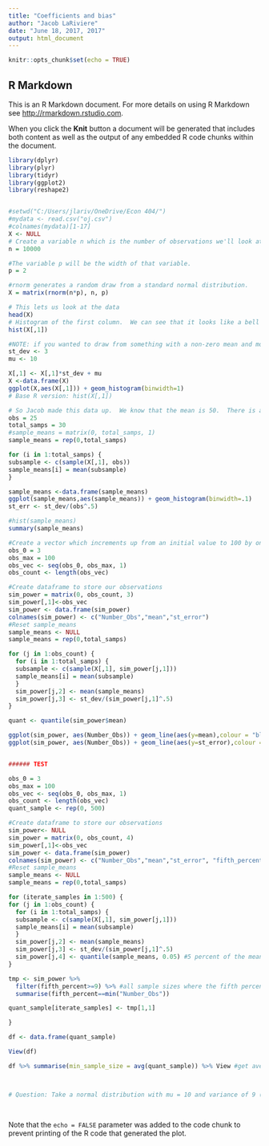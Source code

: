 ---
title: "Coefficients and bias"
author: "Jacob LaRiviere"
date: "June 18, 2017, 2017"
output: html_document
---
  
```{r setup, include=FALSE}
knitr::opts_chunk$set(echo = TRUE)
```

## R Markdown

This is an R Markdown document. For more details on using R Markdown see <http://rmarkdown.rstudio.com>.

When you click the **Knit** button a document will be generated that includes both content as well as the output of any embedded R code chunks within the document. 


```{r}

library(dplyr)
library(plyr)
library(tidyr)
library(ggplot2)
library(reshape2)


#setwd("C:/Users/jlariv/OneDrive/Econ 404/")
#mydata <- read.csv("oj.csv")
#colnames(mydata)[1-17]
X <- NULL
# Create a variable n which is the number of observations we'll look at.  
n = 10000

#The variable p will be the width of that variable.  
p = 2

#rnorm generates a random draw from a standard normal distribution.
X = matrix(rnorm(n*p), n, p)

# This lets us look at the data
head(X)
# Histogram of the first column.  We can see that it looks like a bell curve
hist(X[,1])

#NOTE: if you wanted to draw from something with a non-zero mean and more interesting variance that's: rnorm(n*p)*st_dev + mu
st_dev <- 3
mu <- 10

X[,1] <- X[,1]*st_dev + mu
X <-data.frame(X)
ggplot(X,aes(X[,1])) + geom_histogram(binwidth=1)
# Base R version: hist(X[,1])

# So Jacob made this data up.  We know that the mean is 50.  There is a really nice function in R called "sample" which lets us take a random sub sample of our data say I'd like to take a sample of 25 observations 
obs = 25
total_samps = 30
#sample_means = matrix(0, total_samps, 1)
sample_means = rep(0,total_samps)

for (i in 1:total_samps) {
subsample <- c(sample(X[,1], obs))
sample_means[i] = mean(subsample)
}

sample_means <-data.frame(sample_means)
ggplot(sample_means,aes(sample_means)) + geom_histogram(binwidth=.1)
st_err <- st_dev/(obs^.5)

#hist(sample_means)
summary(sample_means)

#Create a vector which increments up from an initial value to 100 by one
obs_0 = 3
obs_max = 100
obs_vec <- seq(obs_0, obs_max, 1)
obs_count <- length(obs_vec)

#Create dataframe to store our observations
sim_power = matrix(0, obs_count, 3)
sim_power[,1]<-obs_vec
sim_power <- data.frame(sim_power)
colnames(sim_power) <- c("Number_Obs","mean","st_error")
#Reset sample_means
sample_means <- NULL
sample_means = rep(0,total_samps)

for (j in 1:obs_count) {
  for (i in 1:total_samps) {
  subsample <- c(sample(X[,1], sim_power[j,1]))
  sample_means[i] = mean(subsample)
  }
  sim_power[j,2] <- mean(sample_means)
  sim_power[j,3] <- st_dev/(sim_power[j,1]^.5)
}

quant <- quantile(sim_power$mean)

ggplot(sim_power, aes(Number_Obs)) + geom_line(aes(y=mean),colour = "blue") 
ggplot(sim_power, aes(Number_Obs)) + geom_line(aes(y=st_error),colour = "red")


###### TEST

obs_0 = 3
obs_max = 100
obs_vec <- seq(obs_0, obs_max, 1)
obs_count <- length(obs_vec)
quant_sample <- rep(0, 500)

#Create dataframe to store our observations
sim_power<- NULL
sim_power = matrix(0, obs_count, 4)
sim_power[,1]<-obs_vec
sim_power <- data.frame(sim_power)
colnames(sim_power) <- c("Number_Obs","mean","st_error", "fifth_percent")
#Reset sample_means
sample_means <- NULL
sample_means = rep(0,total_samps)

for (iterate_samples in 1:500) {
for (j in 1:obs_count) {
  for (i in 1:total_samps) {
  subsample <- c(sample(X[,1], sim_power[j,1]))
  sample_means[i] = mean(subsample)
  }
  sim_power[j,2] <- mean(sample_means)
  sim_power[j,3] <- st_dev/(sim_power[j,1]^.5)
  sim_power[j,4] <- quantile(sample_means, 0.05) #5 percent of the mean at sample size (max 100) would be at this percentile
}

tmp <- sim_power %>%
  filter(fifth_percent>=9) %>% #all sample sizes where the fifth percentile is greater than or equal to 9
  summarise(fifth_percent==min("Number_Obs"))

quant_sample[iterate_samples] <- tmp[1,1]

}

df <- data.frame(quant_sample)

View(df)

df %>% summarise(min_sample_size = avg(quant_sample)) %>% View #get average of sample size



# Question: Take a normal distribution with mu = 10 and variance of 9 (e.g., standard deviation of 3).  Simulate a population of 10,000.  What is the sample size needed to make the standard error of the sample mean sufficiently small so that no more than 5% of the sample means are less 9?
  
  


```

Note that the `echo = FALSE` parameter was added to the code chunk to prevent printing of the R code that generated the plot.
